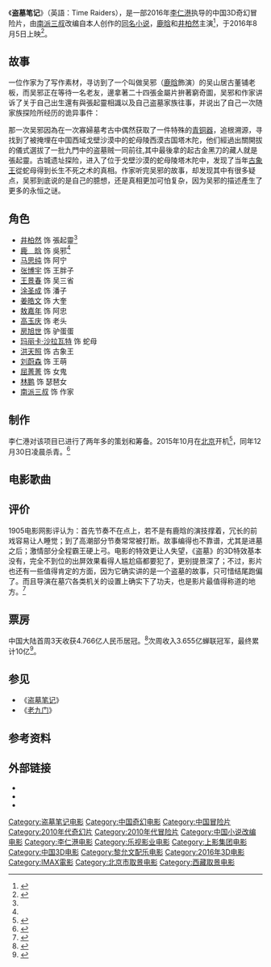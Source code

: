 {{About|改编自小说《盗墓笔记》的电影|原著以及所有衍生作品介绍|盗墓笔记}}{{Infobox film
| name           = 盗墓笔记<br>Time Raiders
| image          = Time Raiders poster.jpg
| alt            = 
| caption        = 电影海报
| director       = [[李仁港|李仁港]]
| producer       = [[曾佩珊|曾佩珊]]
| writer         = [[南派三叔|南派三叔]]
| screenplay     = 杜俊、孙武、王小苔、孙长清
| story          = 
| based_on       = 南派三叔《[[盗墓笔记|盗墓笔记]]》系列－《蛇沼鬼城》、《藏海花》
| starring       = [[井柏然|井柏然]]<br>[[鹿晗|鹿晗]]<br>[[馬思純|馬思純]]
| narrator       = 
| music          = [[黎允文|黎允文]]
| cinematography = [[张东亮|张东亮]]
| editing        = [[邱志伟|邱志伟]]
| Choreographer  = [[梁小熊|梁小熊]]<br>[[涂圣成|涂圣成]]
| production companies = [[上海电影集团|上海电影集团]]<br>[[乐视影业|乐视影业]]<br>[[南派泛娱有限公司|南派泛娱有限公司]]<br>[[世纪长龙影视股份有限公司|世纪长龙影视股份有限公司]]<ref name="cbooo">{{cite web|url= http://www.cbooo.cn/m/611818|title= 盗墓笔记（2016）|accessdate= May 27, 2016|work= cbooo.cn|language= zh|archive-date= 2017-09-05|archive-url= https://web.archive.org/web/20170905230948/http://www.cbooo.cn/m/611818|dead-url= yes}}</ref>
| distributor    =  世纪长龙影视股份有限公司（中國大陸）
| released       = {{flagicon|CHN}} 2016年8月5日<br/>{{flagicon|CAN}} 2016年8月5日<br/>{{flagicon|Australia}} 2016年8月5日<br/>{{flagicon|USA}} 2016年8月26日 
| runtime        = 123分钟
| country        = {{PRC}}
| language       = 国语
| budget         = 
| gross          = 10.04亿人民币
}}
《'''盗墓笔记'''》（英語：Time Raiders），是一部2016年[[李仁港|李仁港]]执导的中国3D奇幻冒险片，由[[南派三叔|南派三叔]]改编自本人创作的[[盗墓笔记|同名小说]]，[[鹿晗|鹿晗]]和[[井柏然|井柏然]]主演<ref name="Brzeski">{{cite web|url= http://www.hollywoodreporter.com/news/great-wall-starring-matt-damon-892879|title= Cannes: LeVision CEO Goes Behind Hollywood-China Co-Production 'Great Wall' Starring Matt Damon|first= Patrick|last= Brzeski|date= May 11, 2016|accessdate= May 27, 2016|work= [[The_Hollywood_Reporter|The Hollywood Reporter]]|archive-date= 2016-05-18|archive-url= https://web.archive.org/web/20160518064159/http://www.hollywoodreporter.com/news/great-wall-starring-matt-damon-892879|dead-url= no}}</ref>，于2016年8月5日上映<ref>{{cite web|url= http://www.gewara.com/movie/282568860|title= 盗墓笔记 Time Raiders|accessdate= May 27, 2016|work= gewara.com|language= zh|archive-url= https://web.archive.org/web/20160624090603/http://www.gewara.com/movie/282568860|archive-date= 2016-06-24|dead-url= yes}}</ref>。

== 故事 ==
一位作家为了写作素材，寻访到了一个叫做吴邪（[[鹿晗|鹿晗]]飾演）的吴山居古董铺老板，而吴邪正在等待一名老友，邊拿著二十四張金屬片拚著窮奇圖，吴邪和作家讲诉了关于自己出生還有與張起靈相識以及自己盗墓家族往事，并说出了自己一次随家族探险所经历的诡异事件：

那一次吴邪因為在一次寡婦墓考古中偶然获取了一件特殊的[[青铜器|青铜器]]，追根溯源，寻找到了被掩埋在中国西域戈壁沙漠中的蛇母陵西漠古国塔木陀，他们經過出關開拔的儀式選拔了一批九門中的盗墓贼一同前往,其中最後拿的起古金黑刀的藏人就是張起靈。古城遗址探险，进入了位于戈壁沙漠的蛇母陵塔木陀中，发现了当年[[古象王|古象王]]從蛇母得到长生不死之术的真相。作家听完吴邪的故事，却发现其中有很多疑点，吴邪到底说的是自己的臆想，还是真相更加可怕复杂，因为吴邪的描述產生了更多的永恒之谜。

==角色==
*[[井柏然|井柏然]] 饰 張起靈<ref name="Brzeski"/>
*[[鹿晗|鹿　晗]] 饰 吳邪<ref name="Brzeski"/>
*[[马思纯|马思纯]] 饰 阿宁
*[[张博宇|张博宇]] 饰 王胖子
*[[王景春|王景春]] 饰 吴三省
*[[涂圣成|涂圣成]] 饰 潘子
*[[姜皓文|姜皓文]] 饰 大奎
*[[敖嘉年|敖嘉年]] 饰 阿忠
*[[高玉庆|高玉庆]] 饰 老头
*[[房旭世|房旭世]] 饰 驴蛋蛋
*[[瑪莉卡·舒拉瓦|玛丽卡·沙拉瓦特]] 饰 蛇母
*[[洪天照|洪天照]] 饰 古象王
*[[刘蔚森|刘蔚森]] 饰 王萌
*[[屈菁菁|屈菁菁]] 饰 女鬼
*[[林鹏|林鹏]] 饰 瑟琶女
*[[南派三叔|南派三叔]] 饰 作家

== 制作 ==
李仁港对该项目已进行了两年多的策划和筹备。2015年10月在[[北京|北京]]开机<ref >{{cite web |url=http://news.mtime.com/2015/09/11/1546715.html |language= |title=电影《盗墓笔记》曝主演名单 |publisher=Mtime时光网 |date=2015-09-11 |accessdate= |archive-date=2020-08-21 |archive-url=https://web.archive.org/web/20200821082733/http://news.mtime.com/2015/09/11/1546715.html |dead-url=no }}</ref>，同年12月30日凌晨杀青。<ref >{{cite web |url=http://news.mtime.com/2015/12/30/1550833.html |language= |title=影版《盗墓笔记》今日杀青 |publisher=Mtime时光网 |date=2015-12-30 |accessdate= |archive-date=2020-08-21 |archive-url=https://web.archive.org/web/20200821082733/http://news.mtime.com/2015/12/30/1550833.html |dead-url=no }}</ref>

==电影歌曲==
{{Tracklist 
| collapsed = 
| headline = 
| font_size = 
| total_length =

| extra_column = 演唱者

| title1 = 无问
| note1 = 主题曲
| longnote1 = 
| music1 =Julian Emery、谭维维、刘迦宁
| lyrics1 = 尹约
| arranger1 = 
| producer1 = 
| extra1 =谭维维
| length1 =3:19
}}

== 评价 ==
1905电影网影评认为：首先节奏不在点上，若不是有鹿晗的演技撑着，冗长的前戏容易让人睡觉；到了高潮部分节奏常常被打断。故事编得也不靠谱，尤其是进墓之后；激情部分全程霸王硬上弓。电影的特效更让人失望，《盗墓》的3D特效基本没有，完全不到位的出屏效果看得人尴尬癌都要犯了，更别提景深了；不过，影片也还有一些值得肯定的方面，因为它确实讲的是一个盗墓的故事，只可惜结尾跑偏了。而且导演在墓穴各类机关的设置上确实下了功夫，也是影片最值得称道的地方。<ref >{{cite web |url=http://www.1905.com/news/20160805/1057263.shtml#p1 |language= |title=仓促制作赶着上映，造就让人失望的《盗墓笔记》 |publisher=1905电影网 |date=2016-08-05 |accessdate= |archive-date=2021-03-02 |archive-url=https://web.archive.org/web/20210302054101/https://www.1905.com/news/20160805/1057263.shtml#p1 |dead-url=no }}</ref>

== 票房 ==
中国大陆首周3天收获4.766亿人民币居冠。<ref >{{cite web |url=http://www.1905.com/news/20160809/1058283.shtml#p1 |language= |title=内地票房：《盗墓笔记》4.7亿登顶 《爱宠》居亚 |publisher=1905电影网 |date=2016-08-09 |accessdate= |archive-date=2021-03-02 |archive-url=https://web.archive.org/web/20210302054106/https://www.1905.com/news/20160809/1058283.shtml#p1 |dead-url=no }}</ref>次周收入3.655亿蝉联冠军，最终累计10亿<ref>{{Cite web |url=http://www.cbooo.cn/m/611818 |title=盗墓笔记 |accessdate=2016-07-03 |archive-date=2017-09-05 |archive-url=https://web.archive.org/web/20170905230948/http://www.cbooo.cn/m/611818 |dead-url=yes }}</ref>。

{{start box}}
{{succession prize box|《[[绝地逃亡|绝地逃亡]]》| 《[[使徒行者_(電影)|使徒行者]]》 |[[2016年中国内地一周票房冠军|2016年中国内地一周票房冠军]]|第32-33周}}
{{end box}}

==参见==
*《[[盗墓笔记|盗墓笔记]]》
*《[[老九门|老九门]]》

==参考资料==
{{reflist}}

==外部链接==
*{{IMDb title|5354664}}
*{{mtime|203656|盗墓笔记}}
*{{Official website|http://m.cbooo.cn/Movie/MovieDetails?Mid=611818|name=票房信息}}

{{盗墓笔记}}
{{李仁港}}
{{DEFAULTSORT:DAO}}

[[Category:盗墓笔记电影|Category:盗墓笔记电影]]
[[Category:中国奇幻电影|Category:中国奇幻电影]]
[[Category:中国冒险片|Category:中国冒险片]]
[[Category:2010年代奇幻片|Category:2010年代奇幻片]]
[[Category:2010年代冒险片|Category:2010年代冒险片]]
[[Category:中国小说改编电影|Category:中国小说改编电影]]
[[Category:李仁港电影|Category:李仁港电影]]
[[Category:乐视影业电影|Category:乐视影业电影]]
[[Category:上影集团电影|Category:上影集团电影]]
[[Category:中国3D电影|Category:中国3D电影]]
[[Category:黎允文配乐电影|Category:黎允文配乐电影]]
[[Category:2016年3D电影|Category:2016年3D电影]]
[[Category:IMAX電影|Category:IMAX電影]]
[[Category:北京市取景电影|Category:北京市取景电影]]
[[Category:西藏取景电影|Category:西藏取景电影]]